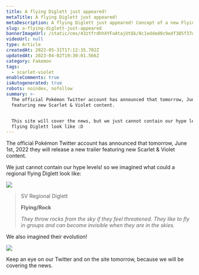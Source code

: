 ```yaml
---
title: A flying Diglett just appeared!
metaTitle: A flying Diglett just appeared!
metaDescription: A flying Diglett just appeared! Concept of a new Flying/Rock regional form of Ditto.
slug: a-flying-diglett-just-appeared
bannerImageUrl: /static/cms/43ztfrdhhXYFoAtajUtQk/8c1edded0c9edf385f37df047357f630/flying-digletts-wallpaper.png
videoUrl: null
type: Article
createdAt: 2022-05-31T17:12:35.702Z
updatedAt: 2023-04-02T19:30:01.566Z
category: Fakemon
tags:
  - scarlet-violet
enableComments: true
isAutogenerated: true
robots: noindex, nofollow
summary: >-
  The official Pokémon Twitter account has announced that tomorrow, June 1st, 2022 they will release a new trailer
  featuring new Scarlet & Violet content.


  This site will cover the news, but we just cannot contain our hype levels!, so we imagined what could a regional
  flying Diglett look like :D
---
```


The official Pokémon Twitter account has announced that tomorrow, June 1st, 2022 they will release a new trailer
featuring new Scarlet & Violet content.

We just cannot contain our hype levels! so we imagined what could a regional flying Diglett look like:

![](/static/cms/2qahrFxfh3icQKMo03ByJA/4ce877a8a519fff9b954302ab2ec92e4/flying-digletts-wallpaper.png)

> SV Regional Diglett
>
> **Flying/Rock**
>
> _They throw rocks from the sky if they feel threatened. They like to fly in groups and can become invisible when they
> are in the skies._

We also imagined their evolution!

![](/static/cms/2x1TRtSsxtiehQkqISy0Yo/a45b268c6d70dbb8e58c8143e68e4e18/flying-dugtrio-compo.png)

Keep an eye on our Twitter and on the site tomorrow, because we will be covering the news.
